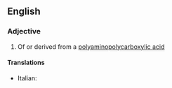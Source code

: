 ==English==

===Adjective===
{{en-adj|-}}

# {{label|en|chemistry}} Of or derived from a [[polyaminopolycarboxylic acid]]

====Translations====
{{trans-top|derived from a polyaminopolycarboxylic acid}}
* Italian: {{t|it|poliamminopolicarbossilico}}
{{trans-mid}}
{{trans-bottom}}